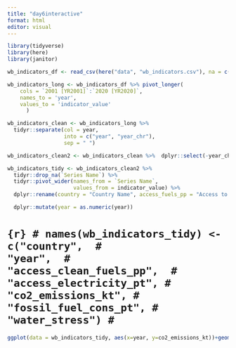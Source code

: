 ```yaml
---
title: "day6interactive"
format: html
editor: visual
---
```


```r
library(tidyverse)
library(here)
library(janitor)
```


```r
wb_indicators_df <- read_csv(here("data", "wb_indicators.csv"), na = c("..", ""))

```
```r
wb_indicators_long <- wb_indicators_df %>% pivot_longer(
    cols = `2001 [YR2001]`:`2020 [YR2020]`, 
    names_to = 'year', 
    values_to = 'indicator_value'
      )
```

```r
wb_indicators_clean <- wb_indicators_long %>% 
  tidyr::separate(col = year, 
                  into = c("year", "year_chr"), 
                  sep = " ") 

wb_indicators_clean2 <- wb_indicators_clean %>%  dplyr::select(-year_chr, -`Country Code`, -`Series Code`) #use select on columns , use separate on rows ? something 

```

```r
wb_indicators_tidy <- wb_indicators_clean2 %>% 
  tidyr::drop_na(`Series Name`) %>% 
  tidyr::pivot_wider(names_from = `Series Name`, 
                     values_from = indicator_value) %>%
  dplyr::rename(country = "Country Name", access_fuels_pp = "Access to clean fuels and technologies for cooking (% of population)", access_electricity_pp = "Access to electricity (% of population)" , co2_emissions_kt =  "CO2 emissions (kt)" , fossil_fuel_cons_pt = "Fossil fuel energy consumption (% of total)", water_stress = "Level of water stress: freshwater withdrawal as a proportion of available freshwater resources") %>% 

  dplyr::mutate(year = as.numeric(year))
```
# ```{r}
# names(wb_indicators_tidy) <- c("country", 
#                                "year", 
#                                "access_clean_fuels_pp", 
#                                "access_electricity_pt",
#                                "co2_emissions_kt",
#                                "fossil_fuel_cons_pt",
#                                "water_stress")
# ```
```r
ggplot(data = wb_indicators_tidy, aes(x=year, y=co2_emissions_kt))+geom_line(aes(color = country)) + theme(legend.position = "none")
```

